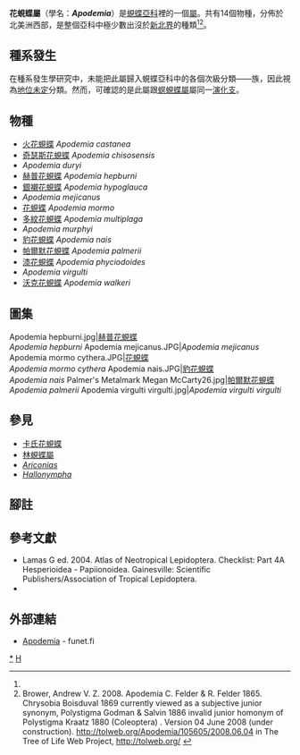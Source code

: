 {{NoteTA
|G1=Butterfly
}}
{{Automatic Taxobox
| taxon = Apodemia
| fossil_range =  {{fossilrange|25|0|earliest=34}}<small>從古近紀[[始新世|始新世]]至今<ref name=e2015>Espeland, M., Hall, J. P., DeVries, P. J., Lees, D. C., Cornwall, M., Hsu, Y. F., ... & Salzman, S. 2015. Ancient Neotropical origin and recent recolonisation: Phylogeny, biogeography and diversification of the Riodinidae (Lepidoptera: Papilionoidea). Molecular phylogenetics and evolution, 93, 296-306. {{en}}</ref></small>
| image = Apodemia mormo langei.JPG
| image_width = 300px
| image_caption = [[花蜆蝶|花蜆蝶]]<br />''Apodemia mormo langei''
| authority = C. & R. Felder, [1865]
| type_species = [[花蜆蝶|花蜆蝶]]<br />''Lemonias mormo''
| type_species_authority = C. & R. Felder, 1859
| subdivision_ranks = 物種
| subdivision = 
共14種，詳閱正文。
| synonyms =
* ''Chrysobia'' <small>Boisduval 1869</small>
* ''Polystigma'' <small>Godman & Salvin 1886</small>
}}

'''花蜆蝶屬'''（學名：'''''Apodemia'''''）是[[蜆蝶亞科|蜆蝶亞科]]裡的一個[[屬|屬]]。共有14個物種，分佈於北美洲西部，是整個亞科中極少數出沒於[[新北界|新北界]]的種類<ref name=e2015/><ref>Brower, Andrew V. Z. 2008. Apodemia C. Felder & R. Felder 1865. Chrysobia Boisduval 1869 currently viewed as a subjective junior synonym, Polystigma Godman & Salvin 1886 invalid junior homonym of Polystigma Kraatz 1880 (Coleoptera) . Version 04 June 2008 (under construction). http://tolweb.org/Apodemia/105605/2008.06.04 in The Tree of Life Web Project, http://tolweb.org/ {{Wayback|url=http://tolweb.org/ |date=20110515100516 }} {{en}}</ref>。

== 種系發生 ==
在種系發生學研究中，未能把此屬歸入蜆蝶亞科中的各個次級分類——族，因此視為[[地位未定|地位未定]]分類。然而，可確認的是此屬跟[[螟蜆蝶屬|螟蜆蝶屬]]屬同一[[演化支|演化支]]。

== 物種 ==
* [[火花蜆蝶|火花蜆蝶]] ''Apodemia castanea''
* [[奇瑟斯花蜆蝶|奇瑟斯花蜆蝶]] ''Apodemia chisosensis''
* ''Apodemia duryi''
* [[赫普花蜆蝶|赫普花蜆蝶]] ''Apodemia hepburni''
* [[銀襯花蜆蝶|銀襯花蜆蝶]] ''Apodemia hypoglauca''
* ''Apodemia mejicanus''
* [[花蜆蝶|花蜆蝶]] ''Apodemia mormo''
* [[多紋花蜆蝶|多紋花蜆蝶]] ''Apodemia multiplaga''
* ''Apodemia murphyi''
* [[豹花蜆蝶|豹花蜆蝶]] ''Apodemia nais''
* [[帕爾默花蜆蝶|帕爾默花蜆蝶]] ''Apodemia palmerii''
* [[漆花蜆蝶|漆花蜆蝶]] ''Apodemia phyciodoides''
* ''Apodemia virgulti''
* [[沃克花蜆蝶|沃克花蜆蝶]] ''Apodemia walkeri''

== 圖集 ==
<gallery>
Apodemia hepburni.jpg|[[赫普花蜆蝶|赫普花蜆蝶]]<br />''Apodemia hepburni''
Apodemia mejicanus.JPG|''Apodemia mejicanus''
Apodemia mormo cythera.JPG|[[花蜆蝶|花蜆蝶]]<br />''Apodemia mormo cythera''
Apodemia nais.JPG|[[豹花蜆蝶|豹花蜆蝶]]<br />''Apodemia nais''
Palmer's Metalmark Megan McCarty26.jpg|[[帕爾默花蜆蝶|帕爾默花蜆蝶]]<br />''Apodemia palmerii''
Apodemia virgulti virgulti.jpg|''Apodemia virgulti virgulti''
</gallery>

== 參見 ==
* [[卡氏花蜆蝶|卡氏花蜆蝶]]
* [[林蜆蝶屬|林蜆蝶屬]]
* ''[[Ariconias|Ariconias]]''
* ''[[Hallonympha|Hallonympha]]''

== 腳註 ==
<references/>

== 參考文獻 ==
{{Commons category|Apodemia}}
{{Wikispecies|Apodemia}}
* Lamas G ed. 2004. Atlas of Neotropical Lepidoptera. Checklist: Part 4A Hesperioidea - Papiionoidea. Gainesville: Scientific Publishers/Association of Tropical Lepidoptera.
* {{Cite book | author = 寿建新, 周尧, 李宇飞 | title = 世界蝴蝶分類名錄 | location = 中國 | publisher = 陝西科學技術出版社 | date = 2006-04-01 | ISBN = 9787536936768}}

== 外部連結 ==
* [http://ftp.funet.fi/pub/sci/bio/life/insecta/lepidoptera/ditrysia/papilionoidea/riodinidae/apodemia/ Apodemia] - funet.fi

{{蜆蝶亞科}}
{{Taxonbar|from=Q1303182}}

[[Category:花蜆蝶屬|*]]
[[Category:蜆蝶亞科|H]]